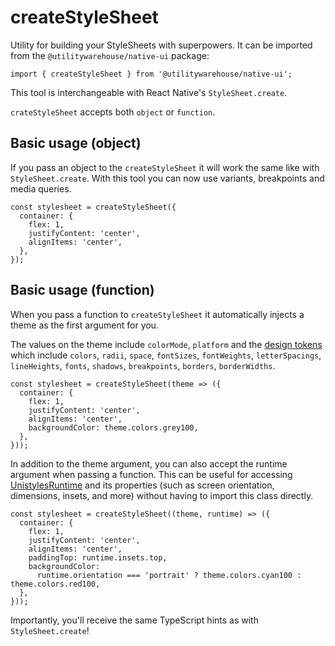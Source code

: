 
<Meta title="Native UI / Guides / Styling / createStyleSheet" />

# createStyleSheet

Utility for building your StyleSheets with superpowers. It can be imported from the `@utilitywarehouse/native-ui` package:

```tsx
import { createStyleSheet } from '@utilitywarehouse/native-ui';
```

This tool is interchangeable with React Native's `StyleSheet.create`.

`crateStyleSheet` accepts both `object` or `function`.

## Basic usage (object)

If you pass an object to the `createStyleSheet` it will work the same like with `StyleSheet.create`.
With this tool you can now use variants, breakpoints and media queries.

```tsx
const stylesheet = createStyleSheet({
  container: {
    flex: 1,
    justifyContent: 'center',
    alignItems: 'center',
  },
});
```

## Basic usage (function)

When you pass a function to `createStyleSheet` it automatically injects a theme as the first argument for you.

The values on the theme include `colorMode`, `platform` and the [design tokens](/docs/native-ui-guides-styling-theme-tokens--docs)
which include `colors`, `radii`, `space`, `fontSizes`, `fontWeights`, `letterSpacings`, `lineHeights`, `fonts`,
`shadows`, `breakpoints`, `borders`, `borderWidths`.

```tsx
const stylesheet = createStyleSheet(theme => ({
  container: {
    flex: 1,
    justifyContent: 'center',
    alignItems: 'center',
    backgroundColor: theme.colors.grey100,
  },
}));
```

In addition to the theme argument, you can also accept the runtime argument when passing a function. This can be useful
for accessing [UnistylesRuntime](https://www.unistyl.es/reference/unistyles-runtime/) and its properties (such as screen
orientation, dimensions, insets, and more) without having to import this class directly.

```tsx
const stylesheet = createStyleSheet((theme, runtime) => ({
  container: {
    flex: 1,
    justifyContent: 'center',
    alignItems: 'center',
    paddingTop: runtime.insets.top,
    backgroundColor:
      runtime.orientation === 'portrait' ? theme.colors.cyan100 : theme.colors.red100,
  },
}));
```

Importantly, you'll receive the same TypeScript hints as with `StyleSheet.create`!
